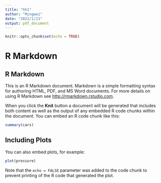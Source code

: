 ```yaml
---
title: "hk1"
author: "Mingwei"
date: "2021/1/21"
output: pdf_document
---
```

\newcommand{\RNum}[1]{\uppercase\expandafter{\romannumeral #1\relax}}


```r
knitr::opts_chunk$set(echo = TRUE)
```

# R Markdown
## R Markdown
This is an R Markdown document. Markdown is a simple formatting syntax for authoring HTML, PDF, and MS Word documents. For more details on using R Markdown see <http://rmarkdown.rstudio.com>.

When you click the **Knit** button a document will be generated that includes both content as well as the output of any embedded R code chunks within the document. You can embed an R code chunk like this:

```r
summary(cars)
```

\newpage
## Including Plots

You can also embed plots, for example:

```r
plot(pressure)
```

\textcolor{blue}{Mingweili}
\RNum{1}
Note that the `echo = FALSE` parameter was added to the code chunk to prevent printing of the R code that generated the plot.
